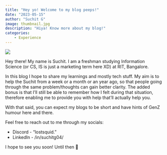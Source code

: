 ```yaml
---
title: "Hey yo! Welcome to my blog peeps!"
date: "2023-05-15"
author: "Suchit G"
image: thumbnail.jpg
description: "Hiya! Know more about my blog!"
categories:
    - Experience
---
```


![](thumbnail.jpg)

Hey there! My name is Suchit. I am a freshman studying Information Science (or CS, IS is just a marketing term here XD) at RIT, Bangalore.

In this blog I hope to share my learnings and mostly tech stuff. My aim is to help the Suchit from a week or a month or an year ago, so that people going through the same problem/thoughts can gain better clarity. The added bonus is that I'll still be able to remember how I felt during that situation, therefore enabling me to provide you with help that'll actually help you.

With that said, you can expect my blogs to be short and have hints of GenZ humour here and there.

Feel free to reach out to me through my socials:  

- Discord - "lostsquid."  
- LinkedIn - /in/suchitg04/  

I hope to see you soon! Until then 👋